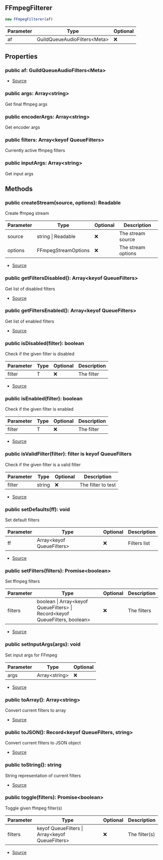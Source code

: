 ## FFmpegFilterer


```typescript
new FFmpegFilterer(af)
```
| Parameter | Type | Optional |
| ----------- | ----------- | ----------- |
| af | GuildQueueAudioFilters\<Meta> | ❌ |


## Properties
### public af: GuildQueueAudioFilters\<Meta>
- [Source](https://github.com/Androz2091/discord-player/blob/72b264e/packages/discord-player/src/manager/GuildQueueAudioFilters.ts#L47)
### public args: Array\<string>
Get final ffmpeg args
### public encoderArgs: Array\<string>
Get encoder args
### public filters: Array\<keyof QueueFilters>
Currently active ffmpeg filters
### public inputArgs: Array\<string>
Get input args

## Methods
### public createStream(source, options): Readable
Create ffmpeg stream



| Parameter | Type | Optional | Description |
| ----------- | ----------- | ----------- | ----------- |
| source | string \| Readable | ❌ | The stream source |
| options | FFmpegStreamOptions | ❌ | The stream options |


- [Source](https://github.com/Androz2091/discord-player/blob/72b264e/packages/discord-player/src/manager/GuildQueueAudioFilters.ts#L98)
### public getFiltersDisabled(): Array\<keyof QueueFilters>
Get list of disabled filters



- [Source](https://github.com/Androz2091/discord-player/blob/72b264e/packages/discord-player/src/manager/GuildQueueAudioFilters.ts#L167)
### public getFiltersEnabled(): Array\<keyof QueueFilters>
Get list of enabled filters



- [Source](https://github.com/Androz2091/discord-player/blob/72b264e/packages/discord-player/src/manager/GuildQueueAudioFilters.ts#L160)
### public isDisabled(filter): boolean
Check if the given filter is disabled



| Parameter | Type | Optional | Description |
| ----------- | ----------- | ----------- | ----------- |
| filter | T | ❌ | The filter |


- [Source](https://github.com/Androz2091/discord-player/blob/72b264e/packages/discord-player/src/manager/GuildQueueAudioFilters.ts#L183)
### public isEnabled(filter): boolean
Check if the given filter is enabled



| Parameter | Type | Optional | Description |
| ----------- | ----------- | ----------- | ----------- |
| filter | T | ❌ | The filter |


- [Source](https://github.com/Androz2091/discord-player/blob/72b264e/packages/discord-player/src/manager/GuildQueueAudioFilters.ts#L175)
### public isValidFilter(filter): filter is keyof QueueFilters
Check if the given filter is a valid filter



| Parameter | Type | Optional | Description |
| ----------- | ----------- | ----------- | ----------- |
| filter | string | ❌ | The filter to test |


- [Source](https://github.com/Androz2091/discord-player/blob/72b264e/packages/discord-player/src/manager/GuildQueueAudioFilters.ts#L191)
### public setDefaults(ff): void
Set default filters



| Parameter | Type | Optional | Description |
| ----------- | ----------- | ----------- | ----------- |
| ff | Array\<keyof QueueFilters> | ❌ | Filters list |


- [Source](https://github.com/Androz2091/discord-player/blob/72b264e/packages/discord-player/src/manager/GuildQueueAudioFilters.ts#L153)
### public setFilters(filters): Promise\<boolean>
Set ffmpeg filters



| Parameter | Type | Optional | Description |
| ----------- | ----------- | ----------- | ----------- |
| filters | boolean \| Array\<keyof QueueFilters> \| Record\<keyof QueueFilters, boolean> | ❌ | The filters |


- [Source](https://github.com/Androz2091/discord-player/blob/72b264e/packages/discord-player/src/manager/GuildQueueAudioFilters.ts#L107)
### public setInputArgs(args): void
Set input args for FFmpeg



| Parameter | Type | Optional |
| ----------- | ----------- | ----------- |
| args | Array\<string> | ❌ |


- [Source](https://github.com/Androz2091/discord-player/blob/72b264e/packages/discord-player/src/manager/GuildQueueAudioFilters.ts#L65)
### public toArray(): Array\<string>
Convert current filters to array



- [Source](https://github.com/Androz2091/discord-player/blob/72b264e/packages/discord-player/src/manager/GuildQueueAudioFilters.ts#L198)
### public toJSON(): Record\<keyof QueueFilters, string>
Convert current filters to JSON object



- [Source](https://github.com/Androz2091/discord-player/blob/72b264e/packages/discord-player/src/manager/GuildQueueAudioFilters.ts#L205)
### public toString(): string
String representation of current filters



- [Source](https://github.com/Androz2091/discord-player/blob/72b264e/packages/discord-player/src/manager/GuildQueueAudioFilters.ts#L216)
### public toggle(filters): Promise\<boolean>
Toggle given ffmpeg filter(s)



| Parameter | Type | Optional | Description |
| ----------- | ----------- | ----------- | ----------- |
| filters | keyof QueueFilters \| Array\<keyof QueueFilters> | ❌ | The filter(s) |


- [Source](https://github.com/Androz2091/discord-player/blob/72b264e/packages/discord-player/src/manager/GuildQueueAudioFilters.ts#L137)